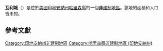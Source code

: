 {{noteTA
|G1=USState
|G2=地名
|G3=Unit
}}
{{Infobox settlement
|official_name            = 瓦利城
|native_name = Valley City
|settlement_type          = [[非建制地區|非建制地區]]
|image_skyline            = Valley-City-Presbyterian-Church-in.jpg
|imagesize                = 250px
|pushpin_map              = USA Indiana
|pushpin_label            = 瓦利城
|pushpin_label_position   = top
|pushpin_map_caption      = 瓦利城在印地安納州的位置
|subdivision_type         = [[世界政區索引|國家]]
|subdivision_type1        = [[美国州份|州份]]
|subdivision_type2        = [[印地安納州行政区划|縣]]
|subdivision_name         = [[美国|美国]]
|subdivision_name1        = [[印地安納州|印地安納州]]
|subdivision_name2        = [[哈里森縣_(印地安納州)|哈里森縣]]
|elevation_ft             = 574
|elevation_m              = 175
|area_total_km2           = 
|area_total_sq_mi         = 
|area_land_km2            = 
|area_land_sq_mi          = 
|area_water_km2           = 
|area_water_sq_mi         = 
|population_as_of         = 2010
|population_footnotes     = 
|population_total         = 
|population_metro         = 
|population_density_km2   = auto
|population_density_sq_mi = auto
|timezone                 = [[北美东部时区|北美东部时区]]
|utc_offset               = -5
|coordinates              = {{coord|38|05|38|N|86|13|22|W|display=inline,title}}
| coor_pinpoint           = 
| coordinates_footnotes   = 
|timezone_DST             = EDT
|utc_offset_DST           = -4
|postal_code_type         = [[美國郵區編號|郵區編號]]
|postal_code              = 47142
|area_code                = {{link-en|电话区号812|Area code 812|812}}
|blank_name = [[地名信息系统|GNIS ID]]
|blank_info = 445195<ref name="GNIS">{{cite gnis|445195|Valley City}}</ref>
}}
'''瓦利城'''（{{lang-en|Valley City}}）是位於[[美國|美國]][[印地安納州|印地安納州]][[哈里森縣_(印地安納州)|哈里森縣]]的一個[[非建制地區|非建制地區]]。該地的面積和人口皆未知。

== 參考文獻 ==
{{reflist}}

{{哈里森縣 (印地安納州)}}

{{DEFAULTSORT:Valley City}}
[[Category:印地安納州非建制地區|Category:印地安納州非建制地區]]
[[Category:哈里森縣非建制地區_(印地安納州)|Category:哈里森縣非建制地區 (印地安納州)]]

{{Indiana-geo-stub}}